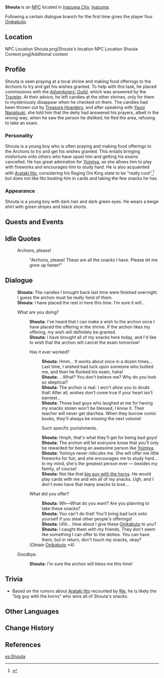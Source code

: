 {{Meta
<!-- REMOVE THIS TEMPLATE AFTER ADDING MISSING INFO -->
|missing_NPC_profile  = yes
}}
{{Character Infobox
|type             = NPC
|image            = NPC Shouta.png
|realname         = 
|region           = Inazuma
|affiliation      = 
|title            = 
|voiceEN          = [[imdb:nm3304361|Anne Yatco]]<ref>Twitch: [https://www.twitch.tv/annejyatco/clip/TastyBombasticCheeseTBTacoLeft-Jc4yppO8ZVE2YnVK EN VA Self Announcement]</ref>
|voiceCN          = 
|voiceJP          = 
|dialoguereward   = {{card|Onikabuto|4}}
}}
'''Shouta''' {{Lang|ja=翔太}} is an [[NPC]] located in [[Inazuma City]], [[Inazuma]].

Following a certain dialogue branch for the first time gives the player four [[Onikabuto]].

==Location==
<gallery>
NPC Location Shouta.png|Shouta's location
NPC Location Shouta Context.png|Additional context
</gallery>

==Profile==
<!-- detailed story/lore information goes here -->
Shouta is seen praying at a local shrine and making food offerings to the Archons to try and get his wishes granted. To help with this task, he placed commissions with the [[Adventurers' Guild]], which was answered by the [[Traveler]]. At their advice, he left candies at the other shrines, only for them to mysteriously disappear when he checked on them. The candies had been thrown out by [[Treasure Hoarders]], and after speaking with [[Yayoi Nanatsuki]], she told him that the deity had answered his prayers, albeit in the wrong way; when he saw the person he disliked, he fled the area, refusing to take an exam.

===Personality===
Shouta is a young boy who is often praying and making food offerings to the Archons to try and get his wishes granted. This entails bringing misfortune onto others who have upset him and getting his exams cancelled. He has great admiration for [[Yoimiya]], as she allows him to play with fireworks and encourages him to study hard. He is also acquainted with [[Arataki Itto]], considering his Raging Oni King state to be "really cool",<ref>{{Ref/Talent|Royal Descent: Behold, Itto the Evil!}}</ref> but does not like Itto beating him in cards and taking the few snacks he has.

===Appearance===
Shouta is a young boy with dark hair and dark green eyes. He wears a beige shirt with green stripes and black shorts.

==Quests and Events==
{{Quests and Events
| Heizou Talks Fraud = no dialogue
}}

==Idle Quotes==
{{Dialogue start}}
: {{DIcon|Idle}} Archons, please!
:: {{A|VO Shouta 01.ogg}} "Archons, please! These are all the snacks I have. Please let me grow up faster!"
{{Dialogue end}}

==Dialogue==
{{Dialogue start}}
:'''Shouta:''' The {{w|Konpeito}} candies I brought back last time were finished overnight. I guess the archon must be really fond of them.
:'''Shouta:''' I have placed the rest in here this time. I'm sure it will...
:{{DIcon}} What are you doing?
::'''Shouta:''' I've heard that I can make a wish to the archon once I have placed the offering in the shrine. If the archon likes my offering, my wish will definitely be granted.
::'''Shouta:''' I have brought all of my snacks here today, and I'd like to wish that the archon will cancel the exam tomorrow!
::{{DIcon}} Has it ever worked?
:::'''Shouta:''' Hmm... It works about once in a dozen times... Last time, I wished bad luck upon someone who bullied me, and then he flunked his exam, haha!
:::'''Shouta:''' ...What? You don't believe me? Why do you look so skeptical?
:::'''Shouta:''' The archon is real. I won't allow you to doubt that! After all, wishes don't come true if your heart isn't earnest...
:::'''Shouta:''' Those bad guys who laughed at me for having my snacks stolen won't be blessed, I know it. Their teacher will never get diarrhea. When they borrow comic books, they'll always be missing the next volume!
:::{{DIcon}} Such specific punishments.
:::'''Shouta:''' Hmph, that's what they'll get for being bad guys!
:::'''Shouta:''' The archon will let everyone know that you'll only be rewarded for being an awesome person like [[Yoimiya]].
:::'''Shouta:''' Yoimiya never ridicules me. She will offer me little fireworks for fun, and she encourages me to study hard... In my mind, she's the greatest person ever &mdash; besides my family, of course!
:::'''Shouta:''' Not like that [[Arataki Itto|big guy with the horns]]. He would play cards with me and win all of my snacks. Ugh, and I don't even have that many snacks to lose...
::{{DIcon|Reward}} What did you offer?
:::'''Shouta:''' Wh&mdash;What do you want? Are you planning to take these snacks?
:::'''Shouta:''' You can't do that! You'll bring bad luck onto yourself if you steal other people's offerings!
:::'''Shouta:''' Uhh... How about I give these [[Onikabuto]] to you?
:::'''Shouta:''' I caught them with my friends. They don't seem like something I can offer to the deities. You can have them, but in return, don't touch my snacks, okay?
::;(Obtain [[Onikabuto]] ×4)
:{{DIcon}} Goodbye.
::'''Shouta:''' I'm sure the archon will bless me this time!
{{Dialogue end}}

==Trivia==
* Based on the rumors about [[Arataki Itto]] recounted by [[Rie]], he is likely the "big guy with the horns" who wins all of Shouta's snacks.

==Other Languages==
{{Other Languages
|default_hidden = 1
|en      = Shouta
|zhs     = 翔太
|zhs_rm  = Xiángtài
|zht     = 翔太
|zht_rm  = Xiángtài
|ja      = 翔太
|ja_rm   = Shouta
|ko      = 쇼타
|ko_rm   = Syota
|es      = Shouta
|fr      = Shouta
|ru      = Сёта
|th      = Shouta
|vi      = Shouta
|de      = Shouta
|id      = Shouta
|pt      = Shouta
|tr      = Shouta
|it      = Shouta
}}

==Change History==
{{Change History|2.0}}

==References==
{{Reflist}}

[[es:Shouta]]